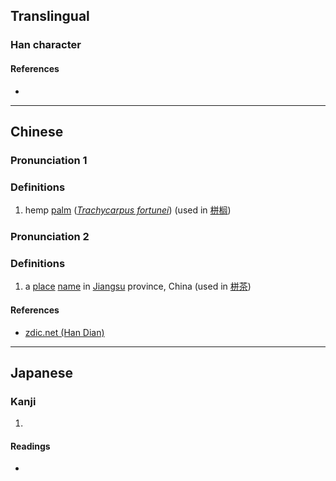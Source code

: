 {{character info/new}}
==Translingual==

===Han character===
{{Han char|rn=75|rad=木|as=06|sn=10|four=48941|canj=DTT|ids=⿰[[木]][[并]]}}

====References====
* {{Han ref|kx=0522.230|dkj=14710|dj=0910.230|hdz=21207.030|uh=681F|ud=26655|bh=D1D9|bd=53721}}

----

==Chinese==
{{zh-forms}}

===Pronunciation 1===
{{zh-pron
|m=bīng
|c=bing1
|mc=y
|oc=y
|ma=
|cat=pn
}}

===Definitions===
{{zh-hanzi}}

# hemp [[palm]] (''[[w:Trachycarpus fortunei|Trachycarpus fortunei]]'') (used in [[栟榈]])

===Pronunciation 2===
{{zh-pron
|m=bēn
|ma=
|cat=pn
}}

===Definitions===
{{zh-hanzi}}

# a [[place]] [[name]] in [[Jiangsu]] province, China (used in [[栟茶]])

====References====
* [http://www.zdic.net/z/1b/js/681F.htm zdic.net (Han Dian)]

----

==Japanese==

===Kanji===
{{ja-kanji|grade=|rs=木06}}

# {{defn|lang=ja|sort=木06}}

====Readings====
* {{ja-readings|on=[[へい]] (hei), [[ひゅう]] (hyū), [[ひん]] (hin)|kun=}}